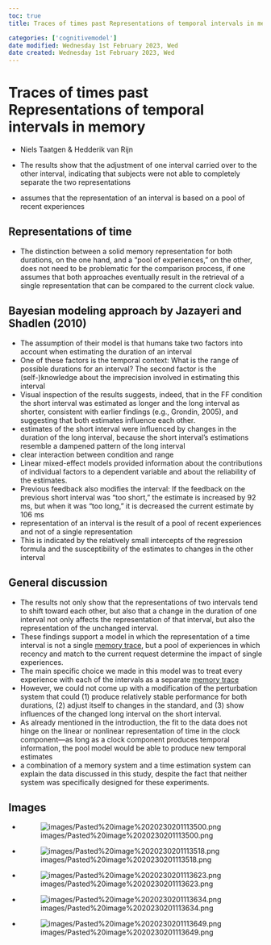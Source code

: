 ```yaml
---
toc: true
title: Traces of times past Representations of temporal intervals in memory

categories: ['cognitivemodel']
date modified: Wednesday 1st February 2023, Wed
date created: Wednesday 1st February 2023, Wed
---
```


# Traces of times past Representations of temporal intervals in memory
- Niels Taatgen & Hedderik van Rijn


- The results show that the adjustment of one interval carried over to the other interval, indicating that subjects were not able to completely separate the two representations
- assumes that the representation of an interval is based on a pool of recent experiences

## Representations of time
- The distinction between a solid memory representation for both durations, on the one hand, and a "pool of experiences," on the other, does not need to be problematic for the comparison process, if one assumes that both approaches eventually result in the retrieval of a single representation that can be compared to the current clock value.

## Bayesian modeling approach by Jazayeri and Shadlen (2010)
- The assumption of their model is that humans take two factors into account when estimating the duration of an interval
- One of these factors is the temporal context: What is the range of possible durations for an interval? The second factor is the (self-)knowledge about the imprecision involved in estimating this interval
- Visual inspection of the results suggests, indeed, that in the FF condition the short interval was estimated as longer and the long interval as shorter, consistent with earlier findings (e.g., Grondin, 2005), and suggesting that both estimates influence each other.
- estimates of the short interval were influenced by changes in the duration of the long interval, because the short interval's estimations resemble a dampened pattern of the long interval
- clear interaction between condition and range
- Linear mixed-effect models provided information about the contributions of individual factors to a dependent variable and about the reliability of the estimates.
- Previous feedback also modifies the interval: If the feedback on the previous short interval was "too short," the estimate is increased by 92 ms, but when it was "too long," it is decreased the current estimate by 106 ms
- representation of an interval is the result of a pool of recent experiences and not of a single representation
- This is indicated by the relatively small intercepts of the regression formula and the susceptibility of the estimates to changes in the other interval

## General discussion
- The results not only show that the representations of two intervals tend to shift toward each other, but also that a change in the duration of one interval not only affects the representation of that interval, but also the representation of the unchanged interval.
- These findings support a model in which the representation of a time interval is not a single [memory trace](memory trace.qmd), but a pool of experiences in which recency and match to the current request determine the impact of single experiences.
- The main specific choice we made in this model was to treat every experience with each of the intervals as a separate [memory trace](memory trace.qmd)
- However, we could not come up with a modification of the perturbation system that could (1) produce relatively stable performance for both durations, (2) adjust itself to changes in the standard, and (3) show influences of the changed long interval on the short interval.
- As already mentioned in the introduction, the fit to the data does not hinge on the linear or nonlinear representation of time in the clock component—as long as a clock component produces temporal information, the pool model would be able to produce new temporal estimates
- a combination of a memory system and a time estimation system can explain the data discussed in this study, despite the fact that neither system was specifically designed for these experiments.

## Images
- ![images/Pasted%20image%2020230201113500.png](images/Pasted%20image%2020230201113500.png)
- ![images/Pasted%20image%2020230201113518.png](images/Pasted%20image%2020230201113518.png)
- ![images/Pasted%20image%2020230201113623.png](images/Pasted%20image%2020230201113623.png)
- ![images/Pasted%20image%2020230201113634.png](images/Pasted%20image%2020230201113634.png)
- ![images/Pasted%20image%2020230201113649.png](images/Pasted%20image%2020230201113649.png)



